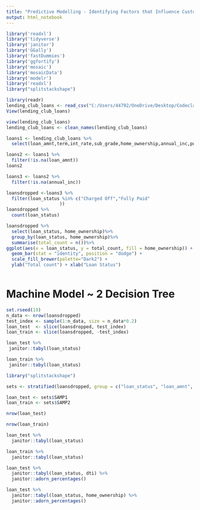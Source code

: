 ```yaml
---
title: "Predictive Modelling - Identifying Factors that Influence Customers Defaulting on Loans"
output: html_notebook
---
```


```r

library('readxl')
library('tidyverse')
library('janitor')
library('GGally')
library('fastDummies')
library('ggfortify')
library('mosaic')
library('mosaicData')
library('modelr')
library('readxl')
library("splitstackshape")
```
```r
library(readr)
lending_club_loans <- read_csv("C:/Users/44792/OneDrive/Desktop/Codeclan 2022/final_project_loan_default_predictor/data/lending_club_loans.csv")
View(lending_club_loans)
```
```r
view(lending_club_loans)
lending_club_loans <- clean_names(lending_club_loans)

```

```r
loans1 <- lending_club_loans %>%
  select(loan_amnt,term,int_rate,sub_grade,home_ownership,annual_inc,purpose, loan_status,dti)
```
```r
loans2 <- loans1 %>%
  filter(!is.na(loan_amnt))
loans2

loans3 <- loans2 %>%
  filter(!is.na(annual_inc))
```

```r
loansdropped <-loans3 %>%
  filter(loan_status %in% c("Charged Off","Fully Paid"
                    ))
loansdropped %>%
  count(loan_status)
```
```r
loansdropped %>%
  select(loan_status, home_ownership)%>%
  group_by(loan_status, home_ownership)%>%
  summarise(total_count = n())%>%
ggplot(aes(x = loan_status, y = total_count, fill = home_ownership)) + 
  geom_bar(stat = "identity", position = "dodge") + 
  scale_fill_brewer(palette="Dark2") + 
  ylab("Total count") + xlab("Loan Status")



```





#   Machine Model ~ 2 Decision Tree



```r

set.rseed(19)
n_data <- nrow(loansdropped)
test_index <- sample(1:n_data, size = n_data*0.2)
loan_test  <- slice(loansdropped, test_index)
loan_train <- slice(loansdropped, -test_index)
```
```r
loan_test %>%
 janitor::tabyl(loan_status)
```

```r
loan_train %>%
 janitor::tabyl(loan_status)
```


```r
library("splitstackshape")

sets <- stratified(loansdropped, group = c("loan_status", "loan_amnt", "term", "dti"), bothSets = TRUE, size = 0.2)

loan_test <- sets$SAMP1
loan_train <- sets$SAMP2

nrow(loan_test)
```
```r
nrow(loan_train)
```
```r
loan_test %>%
  janitor::tabyl(loan_status)
```

```r
loan_train %>%
  janitor::tabyl(loan_status)
```

```r
loan_test %>%
  janitor::tabyl(loan_status, dti) %>%
  janitor::adorn_percentages()
```


```r
loan_test %>%
  janitor::tabyl(loan_status, home_ownership) %>%
  janitor::adorn_percentages()
```



